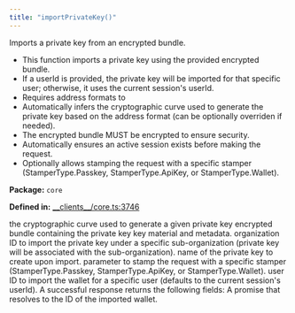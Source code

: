 ```yaml
---
title: "importPrivateKey()"
---
```



<H3Bordered text="Overview" />

Imports a private key from an encrypted bundle.

<ul>
  <li>This function imports a private key using the provided encrypted bundle.</li>
  <li>If a userId is provided, the private key will be imported for that specific user; otherwise, it uses the current session's userId.</li>
  <li>Requires address formats to</li>
  <li>Automatically infers the cryptographic curve used to generate the private key based on the address format (can be optionally overriden if needed).</li>
  <li>The encrypted bundle MUST be encrypted to ensure security.</li>
  <li>Automatically ensures an active session exists before making the request.</li>
  <li>Optionally allows stamping the request with a specific stamper (StamperType.Passkey, StamperType.ApiKey, or StamperType.Wallet).</li>
</ul>

<p><strong>Package:</strong> <code>core</code></p>

<p><strong>Defined in:</strong> <a href="https://github.com/tkhq/sdk/blob/main/packages/core/src/__clients__/core.ts#L3746">__clients__/core.ts:3746</a></p>

<H3Bordered text="Parameters" />

<ParamField body="params" type='ImportPrivateKeyParams' required={true} >
  <Expandable title="params details">
    <NestedParam parentKey="params" childKey="addressFormats" type='v1AddressFormat[]' required={true}></NestedParam>
    <NestedParam parentKey="params" childKey="curve" type='v1Curve' required={true}>
the cryptographic curve used to generate a given private key
</NestedParam>
    <NestedParam parentKey="params" childKey="encryptedBundle" type='string' required={true}>
encrypted bundle containing the private key key material and metadata.
</NestedParam>
    <NestedParam parentKey="params" childKey="organizationId" type='string' required={false}>
organization ID to import the private key under a specific sub-organization (private key will be associated with the sub-organization).
</NestedParam>
    <NestedParam parentKey="params" childKey="privateKeyName" type='string' required={true}>
name of the private key to create upon import.
</NestedParam>
    <NestedParam parentKey="params" childKey="stampWith" type='StamperType' required={false}>
parameter to stamp the request with a specific stamper (StamperType.Passkey, StamperType.ApiKey, or StamperType.Wallet).
</NestedParam>
    <NestedParam parentKey="params" childKey="userId" type='string' required={false}>
user ID to import the wallet for a specific user (defaults to the current session's userId).
</NestedParam>
  </Expandable>
</ParamField>

<H3Bordered text="Response" />
A successful response returns the following fields:

<ResponseField name="returns" type="string" required={true} >
  A promise that resolves to the ID of the imported wallet.
</ResponseField>
